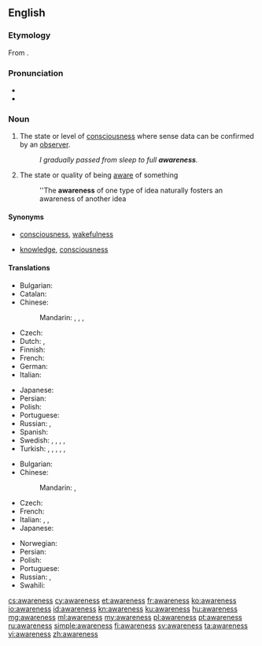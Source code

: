 ==English==

===Etymology===
From {{suffix|aware|ness|lang=en}}.

===Pronunciation===
* {{audio|en-us-awareness.ogg|Audio (US)|lang=en}}
* {{rhymes|ɛə(r)nəs|lang=en}}

===Noun===
{{wikipedia}}
{{en-noun|-|awarenesses}}

# The state or level of [[consciousness]] where sense data can be confirmed by an [[observer]].
#: ''I gradually passed from sleep to full '''awareness'''.''
# The state or quality of being [[aware]] of something
#: ''The '''awareness''' of one type of idea naturally fosters an awareness of another idea

====Synonyms====
* {{sense|state of consciousness}} [[consciousness]], [[wakefulness]]
* {{sense|state of being aware of something}} [[knowledge]], [[consciousness]]

====Translations====
{{trans-top|the state of consciousness}}
* Bulgarian: {{t+|bg|съзнание|n}}
* Catalan: {{t+|ca|consciència|f}}
* Chinese:
*: Mandarin: {{t+|cmn|意識|sc=Hani}}, {{t+|cmn|意识|tr=yìshí|sc=Hani}}, {{t|cmn|覺悟|sc=Hani}}, {{t+|cmn|觉悟|tr=juéwù|sc=Hani}}
* Czech: {{t+|cs|vědomí|n}}
* Dutch: {{t+|nl|besef}}, {{t+|nl|bewustzijn}}
* Finnish: {{t+|fi|tietoisuus}}
* French: {{t+|fr|conscience|f}}
* German: {{t+|de|Bewusstsein|n}}
* Italian: {{t+|it|coscienza|f}}
{{trans-mid}}
* Japanese: {{t+|ja|意識|tr=いしき, ishiki|sc=Jpan}}
* Persian: {{t+|fa|هشیاری|tr=hošyâri|sc=fa-Arab}}
* Polish: {{t+|pl|świadomość|f}}
* Portuguese: {{t+|pt|consciência|f}}
* Russian: {{t+|ru|сознание|n|tr=soznánije|sc=Cyrl}}, {{t+|ru|осознание|n|tr=osoznánije|sc=Cyrl}}
* Spanish: {{t+|es|conciencia|f}}
* Swedish: {{t+|sv|medvetande|n}}, {{t+|sv|medvetenhet|c}}, {{t|sv|iakttagelseförmåga|c}}, {{t|sv|aktsamhet|c}}, {{t+|sv|insikt|c}}
* Turkish: {{t+|tr|bilinç}}, {{t+|tr|bilinçlenme}}, {{t+|tr|farkındalık}}, {{t+|tr|uyanıklık}}, {{t+|tr|şuur}}, {{t+|tr|şuurlanma}}
{{trans-bottom}}

{{trans-top|the state or quality of being aware of something}}
* Bulgarian: {{t+|bg|осведоменост|f}}
* Chinese:
*: Mandarin: {{t+|cmn|認識|sc=Hani}}, {{t+|cmn|认识|tr=rènshi|sc=Hani}}
* Czech: {{t|cs|uvědomění|n}}
* French: {{t+|fr|connaissance|f}}
* Italian: {{t+|it|consapevolezza|f}}, {{t+|it|avviso|m}}, {{t+|it|conoscenza|f}}
* Japanese: {{t+|ja|認識|tr=にんしき, ninshiki|sc=Jpan}}
{{trans-mid}}
* Norwegian: {{t+|no|oppmerksomhet}}
* Persian: {{t+|fa|آگاهی|tr=âgâhi|sc=fa-Arab}}
* Polish: {{t+|pl|świadomość|f}}
* Portuguese: {{t+|pt|percepção|f}}
* Russian: {{t+|ru|осведомлённость|f|tr=osvedomljónnostʹ|sc=Cyrl}}, {{t+|ru|информированность|f|tr=informírovannostʹ|sc=Cyrl}}
* Swahili: {{t|sw|uamsho}}
{{trans-bottom}}

[[cs:awareness]]
[[cy:awareness]]
[[et:awareness]]
[[fr:awareness]]
[[ko:awareness]]
[[io:awareness]]
[[id:awareness]]
[[kn:awareness]]
[[ku:awareness]]
[[hu:awareness]]
[[mg:awareness]]
[[ml:awareness]]
[[my:awareness]]
[[pl:awareness]]
[[pt:awareness]]
[[ru:awareness]]
[[simple:awareness]]
[[fi:awareness]]
[[sv:awareness]]
[[ta:awareness]]
[[vi:awareness]]
[[zh:awareness]]